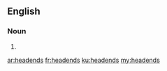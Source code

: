 ==English==

===Noun===
{{head|en|plural}}

# {{plural of|headend|lang=en|nocat=1}}

[[ar:headends]]
[[fr:headends]]
[[ku:headends]]
[[my:headends]]
